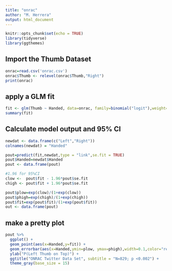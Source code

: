```yaml
---
title: "onrac"
author: "M. Herrera"
output: html_document
---
```


```r
knitr::opts_chunk$set(echo = TRUE)
library(tidyverse)
library(ggthemes)

```

## Import the Thumb Dataset
```r
onrac=read.csv('onrac.csv')
onrac$Thumb <- relevel(onrac$Thumb,"Right")
print(onrac)
```

## apply a GLM fit


```r
fit <- glm(Thumb ~ Handed, data=onrac, family=binomial("logit"),weight=N)
summary(fit)
```

## Calculate model output and 95% CI
  
```r
newdat <- data.frame(c("Left","Right"))
colnames(newdat) = "Handed"

pout=predict(fit,newdat,type = "link",se.fit = TRUE)
pout$Handed=newdat$Handed
pout <- data.frame(pout)

#1.96 for 95%CI
clow <-  pout$fit - 1.96*pout$se.fit
chigh <- pout$fit + 1.96*pout$se.fit

pout$plow=exp(clow)/(1+exp(clow))
pout$phigh=exp(chigh)/(1+exp(chigh))
pout$fit=exp(pout$fit)/(1+exp(pout$fit))
out <- data.frame(pout)


```

## make a pretty plot
```r
pout %>% 
  ggplot() +
  geom_point(aes(x=Handed,y=fit)) +
  geom_errorbar(aes(x=Handed,ymin=plow, ymax=phigh),width=0.1,color="red") +
  ylab("P(Left Thumb on Top)") + 
  ggtitle("ONRAC Twitter Data Set", subtitle = "N=829; p <0.002") +
  theme_gray(base_size = 15)
```

